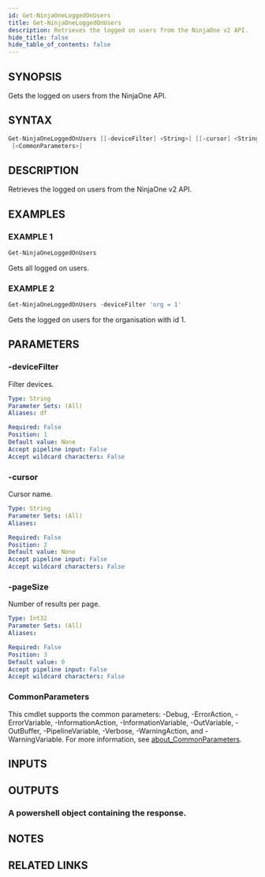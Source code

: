 ```yaml
---
id: Get-NinjaOneLoggedOnUsers
title: Get-NinjaOneLoggedOnUsers
description: Retrieves the logged on users from the NinjaOne v2 API.
hide_title: false
hide_table_of_contents: false
---
```


## SYNOPSIS

Gets the logged on users from the NinjaOne API.

## SYNTAX

```powershell
Get-NinjaOneLoggedOnUsers [[-deviceFilter] <String>] [[-cursor] <String>] [[-pageSize] <Int32>]
 [<CommonParameters>]
```

## DESCRIPTION

Retrieves the logged on users from the NinjaOne v2 API.

## EXAMPLES

### EXAMPLE 1

```powershell
Get-NinjaOneLoggedOnUsers
```

Gets all logged on users.

### EXAMPLE 2

```powershell
Get-NinjaOneLoggedOnUsers -deviceFilter 'org = 1'
```

Gets the logged on users for the organisation with id 1.

## PARAMETERS

### -deviceFilter

Filter devices.

```yaml
Type: String
Parameter Sets: (All)
Aliases: df

Required: False
Position: 1
Default value: None
Accept pipeline input: False
Accept wildcard characters: False
```

### -cursor

Cursor name.

```yaml
Type: String
Parameter Sets: (All)
Aliases:

Required: False
Position: 2
Default value: None
Accept pipeline input: False
Accept wildcard characters: False
```

### -pageSize

Number of results per page.

```yaml
Type: Int32
Parameter Sets: (All)
Aliases:

Required: False
Position: 3
Default value: 0
Accept pipeline input: False
Accept wildcard characters: False
```

### CommonParameters

This cmdlet supports the common parameters: -Debug, -ErrorAction, -ErrorVariable, -InformationAction, -InformationVariable, -OutVariable, -OutBuffer, -PipelineVariable, -Verbose, -WarningAction, and -WarningVariable. For more information, see [about_CommonParameters](http://go.microsoft.com/fwlink/?LinkID=113216).

## INPUTS

## OUTPUTS

### A powershell object containing the response.

## NOTES

## RELATED LINKS
